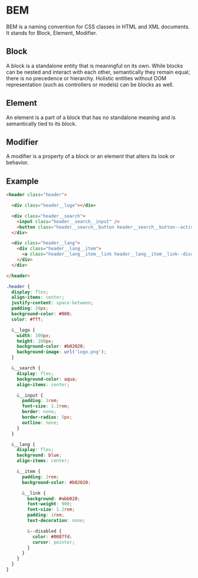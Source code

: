 # BEM

BEM is a naming convention for CSS classes in HTML and XML documents. It stands for Block, Element, Modifier.

## Block

A block is a standalone entity that is meaningful on its own. While blocks can be nested and interact with each other, semantically they remain equal; there is no precedence or hierarchy. Holistic entities without DOM representation (such as controllers or models) can be blocks as well.

## Element

An element is a part of a block that has no standalone meaning and is semantically tied to its block.

## Modifier

A modifier is a property of a block or an element that alters its look or behavior.

## Example

```html
<header class="header">

  <div class="header__logo"></div>

  <div class="header__search">
    <input class="header__search__input" />
    <button class="header__search__button header__search__button--active"></button>
  </div>

  <div class="header__lang">
    <div class="header__lang__item">
      <a class="header__lang__item__link header__lang__item__link--disabled">EN</a>
    </div>
  </div>

</header>
```

```scss
.header {
  display: flex;
  align-items: center;
  justify-content: space-between;
  padding: 20px;
  background-color: #000;
  color: #fff;

  &__logo {
    width: 100px;
    height: 100px;
    background-color: #b02020;
    background-image: url('logo.png');
  }

  &__search {
    display: flex;
    background-color: aqua;
    align-items: center;

    &__input {
      padding: 1rem;
      font-size: 1.2rem;
      border: none;
      border-radius: 5px;
      outline: none;
    }
  }

  &__lang {
    display: flex;
    background: blue;
    align-items: center;

    &__item {
      padding: 2rem;
      background-color: #b02020;

      &__link {
        background: #abb020;
        font-weight: 900;
        font-size: 1.2rem;
        padding: 1rem;
        text-decoration: none;

        &--disabled {
          color: #0087fd;
          cursor: pointer;
        }
      }
    }
  }
}
```